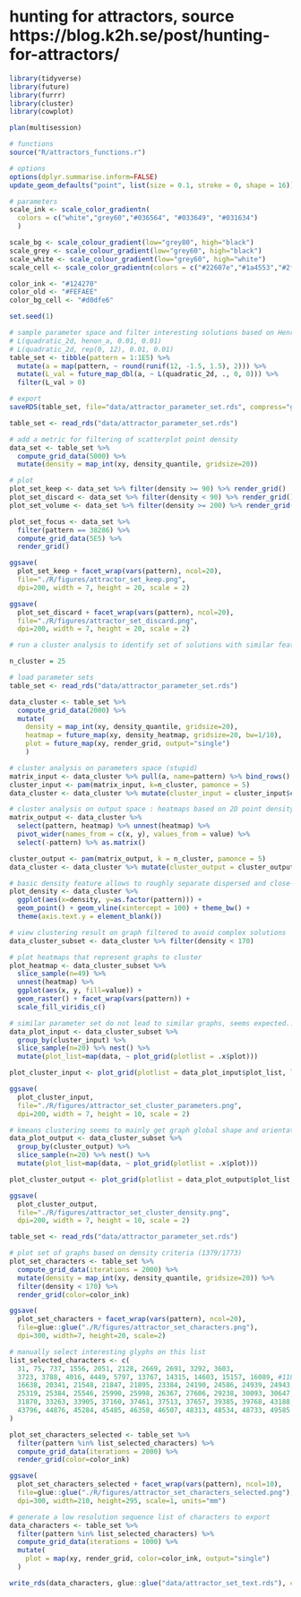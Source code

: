 # hunting for attractors, source https://blog.k2h.se/post/hunting-for-attractors/

```r
library(tidyverse)
library(future)
library(furrr)
library(cluster)
library(cowplot)

plan(multisession)

# functions
source("R/attractors_functions.r")

# options
options(dplyr.summarise.inform=FALSE)
update_geom_defaults("point", list(size = 0.1, stroke = 0, shape = 16))

# parameters
scale_ink <- scale_color_gradientn(
  colors = c("white","grey60","#036564", "#033649", "#031634")
  ) 

scale_bg <- scale_colour_gradient(low="grey80", high="black")
scale_grey <- scale_colour_gradient(low="grey60", high="black")
scale_white <- scale_colour_gradient(low="grey60", high="white")
scale_cell <- scale_color_gradientn(colors = c("#22607e","#1a4553","#2f2354"), guide = "none") 

color_ink <- "#124270"
color_old <- "#FEFAEE"
color_bg_cell <- "#d0dfe6"

```


```r
set.seed(1)

# sample parameter space and filter interesting solutions based on Henrik Lindberg method
# L(quadratic_2d, henon_a, 0.01, 0.01)
# L(quadratic_2d, rep(0, 12), 0.01, 0.01)
table_set <- tibble(pattern = 1:1E5) %>%
  mutate(a = map(pattern, ~ round(runif(12, -1.5, 1.5), 2))) %>%
  mutate(L_val = future_map_dbl(a, ~ L(quadratic_2d, ., 0, 0))) %>%
  filter(L_val > 0)

# export
saveRDS(table_set, file="data/attractor_parameter_set.rds", compress="gzip")

```

```r
table_set <- read_rds("data/attractor_parameter_set.rds")

# add a metric for filtering of scatterplot point density
data_set <- table_set %>%
  compute_grid_data(5000) %>% 
  mutate(density = map_int(xy, density_quantile, gridsize=20))

# plot
plot_set_keep <- data_set %>% filter(density >= 90) %>% render_grid()
plot_set_discard <- data_set %>% filter(density < 90) %>% render_grid()
plot_set_volume <- data_set %>% filter(density >= 200) %>% render_grid()

plot_set_focus <- data_set %>%
  filter(pattern == 38286) %>%
  compute_grid_data(5E5) %>%
  render_grid()

ggsave(
  plot_set_keep + facet_wrap(vars(pattern), ncol=20),
  file="./R/figures/attractor_set_keep.png",
  dpi=200, width = 7, height = 20, scale = 2)

ggsave(
  plot_set_discard + facet_wrap(vars(pattern), ncol=20),
  file="./R/figures/attractor_set_discard.png",
  dpi=200, width = 7, height = 20, scale = 2)

```


```r
# run a cluster analysis to identify set of solutions with similar features

n_cluster = 25

# load parameter sets
table_set <- read_rds("data/attractor_parameter_set.rds")

data_cluster <- table_set %>%
  compute_grid_data(2000) %>% 
  mutate(
    density = map_int(xy, density_quantile, gridsize=20),
    heatmap = future_map(xy, density_heatmap, gridsize=20, bw=1/10),
    plot = future_map(xy, render_grid, output="single")
    )

# cluster analysis on parameters space (stupid)
matrix_input <- data_cluster %>% pull(a, name=pattern) %>% bind_rows() %>% t() 
cluster_input <- pam(matrix_input, k=n_cluster, pamonce = 5)
data_cluster <- data_cluster %>% mutate(cluster_input = cluster_input$cluster)

# cluster analysis on output space : heatmaps based on 2D point density distribution (better)
matrix_output <- data_cluster %>% 
  select(pattern, heatmap) %>% unnest(heatmap) %>%
  pivot_wider(names_from = c(x, y), values_from = value) %>% 
  select(-pattern) %>% as.matrix()

cluster_output <- pam(matrix_output, k = n_cluster, pamonce = 5)
data_cluster <- data_cluster %>% mutate(cluster_output = cluster_output$cluster)

# basic density feature allows to roughly separate dispersed and close-packed graphs
plot_density <- data_cluster %>%
  ggplot(aes(x=density, y=as.factor(pattern))) +
  geom_point() + geom_vline(xintercept = 100) + theme_bw() + 
  theme(axis.text.y = element_blank())

# view clustering result on graph filtered to avoid complex solutions
data_cluster_subset <- data_cluster %>% filter(density < 170) 

# plot heatmaps that represent graphs to cluster  
plot_heatmap <- data_cluster_subset %>% 
  slice_sample(n=49) %>% 
  unnest(heatmap) %>% 
  ggplot(aes(x, y, fill=value)) + 
  geom_raster() + facet_wrap(vars(pattern)) +
  scale_fill_viridis_c()

# similar parameter set do not lead to similar graphs, seems expected...
data_plot_input <- data_cluster_subset %>% 
  group_by(cluster_input) %>% 
  slice_sample(n=20) %>% nest() %>% 
  mutate(plot_list=map(data, ~ plot_grid(plotlist = .x$plot)))

plot_cluster_input <- plot_grid(plotlist = data_plot_input$plot_list, labels=1:n_cluster, scale=0.8)

ggsave(
  plot_cluster_input,
  file="./R/figures/attractor_set_cluster_parameters.png",
  dpi=200, width = 7, height = 10, scale = 2)

# kmeans clustering seems to mainly get graph global shape and orientation
data_plot_output <- data_cluster_subset %>% 
  group_by(cluster_output) %>% 
  slice_sample(n=20) %>% nest() %>% 
  mutate(plot_list=map(data, ~ plot_grid(plotlist = .x$plot)))

plot_cluster_output <- plot_grid(plotlist = data_plot_output$plot_list, labels=1:n_cluster, scale=0.8)

ggsave(
  plot_cluster_output,
  file="./R/figures/attractor_set_cluster_density.png",
  dpi=200, width = 7, height = 10, scale = 2)

```


```r
table_set <- read_rds("data/attractor_parameter_set.rds")

# plot set of graphs based on density criteria (1379/1773)
plot_set_characters <- table_set %>%
  compute_grid_data(iterations = 2000) %>% 
  mutate(density = map_int(xy, density_quantile, gridsize=20)) %>% 
  filter(density < 170) %>%
  render_grid(color=color_ink)

ggsave(
  plot_set_characters + facet_wrap(vars(pattern), ncol=20),
  file=glue::glue("./R/figures/attractor_set_characters.png"),
  dpi=300, width=7, height=20, scale=2)

# manually select interesting glyphs on this list
list_selected_characters <- c(
  31, 75, 737, 1556, 2051, 2128, 2669, 2691, 3292, 3603,
  3723, 3788, 4016, 4449, 5797, 13767, 14315, 14603, 15157, 16089, #11813
  16638, 20341, 21548, 21847, 21895, 23384, 24190, 24586, 24939, 24943,
  25319, 25384, 25546, 25990, 25998, 26367, 27606, 29238, 30093, 30647,
  31870, 33263, 33905, 37160, 37461, 37513, 37657, 39385, 39768, 43188, 
  43796, 44876, 45284, 45485, 46358, 46507, 48313, 48534, 48733, 49585
)

plot_set_characters_selected <- table_set %>%
  filter(pattern %in% list_selected_characters) %>% 
  compute_grid_data(iterations = 2000) %>% 
  render_grid(color=color_ink) 

ggsave(
  plot_set_characters_selected + facet_wrap(vars(pattern), ncol=10),
  file=glue::glue("./R/figures/attractor_set_characters_selected.png"),
  dpi=300, width=210, height=295, scale=1, units="mm")

# generate a low resolution sequence list of characters to export
data_characters <- table_set %>%
  filter(pattern %in% list_selected_characters) %>% 
  compute_grid_data(iterations = 1000) %>% 
  mutate(
    plot = map(xy, render_grid, color=color_ink, output="single")
  )

write_rds(data_characters, glue::glue("data/attractor_set_text.rds"), compress="gz")
```








